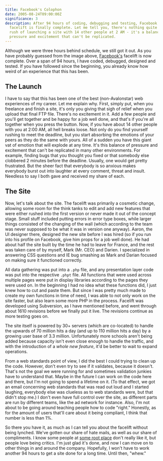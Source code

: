 ```yaml
---
title: Facebook's Colophon
date: 2005-08-24T09:00:00Z
significance: 3
description: After 94 hours of coding, debugging and testing, Facebook's
  facelift is finally complete. Let me tell you, there's nothing quite like the
  rush of launching a site with 14 other people at 2 AM - it's a balance of
  pressure and excitement that can't be replicated.
---
```


Although we were three hours behind schedule, we still got it out. As you have probably guessed from the image above, [Facebook's][1] facelift is now complete. Over a span of 94 hours, I have coded, debugged, designed and tested. If you have followed since the beginning, you already know how weird of an experience that this has been.

## The Launch

I have to say that this has been one of the best (non-Avalonstar) web experiences of my career. Let me explain why. First, simply put, when you freelance and finish a site, it's only you giving that sigh of relief when you upload that final FTP file. There's no excitement in it. Add a few people and you'll get together and be happy for a job well done, and that's if you're all together when you press the button. Now, if you have about 14 other people with you at 2:00 AM, all hell breaks loose. Not only do you find yourself rushing to meet the deadline, but you start absorbing the emotions of your peers as they do the same with yours. All of a sudden you have this giant vat of emotion that will explode at any time. It's this balance of pressure and excitement that can't be replicated in many other environments. For example, finding bugs that you thought you fixed or that somebody else clobbered 2 minutes before the deadline. Usually, one would get pretty frustrated. But the sheer fact that everybody is so anxious makes everybody burst out into laughter at every comment, threat and insult. Needless to say I both gave and received my share of each.

## The Site

Now, let's talk about the site. The facelift was primarily a cosmetic change, allowing some room for the think tanks to edit and add new features that were either rushed into the first version or never made it out of the concept stage. Small stuff included putting errors in error type boxes, while larger things consisted of the changing of the wall (which according to the team was never supposed to be what it was in version one anyway). Aaron, the UI designer there, designed the new site before I was hired (so if you run into his profile on Facebook, give him props for a job well done). He had about half the site built by the time he had to leave for France, and the rest was taken care of by myself, Mark (Mr. CEO) and Darien. I specialized in answering CSS questions and IE bug smashing as Mark and Darian focused on making sure it functioned correctly.

All data gathering was put into a `.php` file, and any presentation layer code was put into the respective `.phpt` file. All functions that were used across multiple pages were put in display libraries according to the pages they were used on. In the beginning I had no idea what these functions did, I just knew how to cut and paste them. But since I was pretty much made to create my own functions in time of need, I was able to not only work on the site faster, but also learn some more PHP in the process. Facelift was developed using Subversion, as I have mentioned before, and went through about 1610 revisions before we finally put it live. The revisions continue as more testing goes on.

The site itself is powered by 30+ servers (which are co-located) to handle the upwards of 70 million hits a day (and up to 110 million hits a day) by a growing user base of 3.3 million. Unfortunately more schools aren't being added because capacity isn't even close enough to handle the traffic, and with the introduction of a *whole new feature*, it'd be better to wait to expand operations.

From a web standards point of view, I did the best I could trying to clean up the code. However, don't even try to see if it validates, because it doesn't. That's not the goal we were running for and sometimes validation junkies have to understand that. Maybe in the future I can work on the code here and there, but I'm not going to spend a lifetime on it. (To that effect, we got an email concerning web standards that was read out loud and I started laughing, everybody else was clueless as to web standards were, but that didn't stop me.) I don't even have full control over the site, as different parts are run by different teams, like the ad network for instance. Also, I'm not about to be going around teaching people how to code "right." Honestly, as for the amount of users that'll care about it being compliant, I think that number is less than 1%.

So there you have it, as much as I can tell you about the facelift without being lynched. We've gotten our share of hate mails, as well as our share of compliments. I know some people at [some root place][2] don't really like it, but people love being critics. I'm just glad it's done, and now I can move on to other things in and around the company. Hopefully, I won't have to work another 94 hours to get a site done for a long time. Until then, "whew."

[1]: http://www.facebook.com/
[2]: http://theroot42.org/
